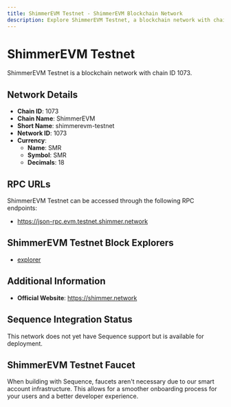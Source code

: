```yaml
--- 
title: ShimmerEVM Testnet - ShimmerEVM Blockchain Network
description: Explore ShimmerEVM Testnet, a blockchain network with chain ID 1073. Learn about its native currency, SMR, and how to interact with the network.
---
```


# ShimmerEVM Testnet

ShimmerEVM Testnet is a blockchain network with chain ID 1073.

## Network Details

- **Chain ID**: 1073
- **Chain Name**: ShimmerEVM
- **Short Name**: shimmerevm-testnet
- **Network ID**: 1073
- **Currency**: 
  - **Name**: SMR
  - **Symbol**: SMR
  - **Decimals**: 18

## RPC URLs

ShimmerEVM Testnet can be accessed through the following RPC endpoints:

- https://json-rpc.evm.testnet.shimmer.network

## ShimmerEVM Testnet Block Explorers

- [explorer](https://explorer.evm.testnet.shimmer.network)

## Additional Information

- **Official Website**: https://shimmer.network

## Sequence Integration Status

This network does not yet have Sequence support but is available for deployment.

## ShimmerEVM Testnet Faucet

When building with Sequence, faucets aren't necessary due to our smart account infrastructure. This allows for a smoother onboarding process for your users and a better developer experience.

